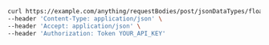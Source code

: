 ```bash showLineNumbers copy filename="Request Body Post Json Data Types Float32 usage example"
curl https://example.com/anything/requestBodies/post/jsonDataTypes/float32 \
--header 'Content-Type: application/json' \
--header 'Accept: application/json' \
--header 'Authorization: Token YOUR_API_KEY'
```
